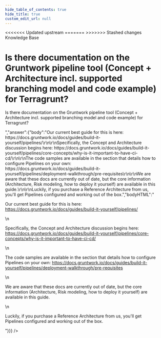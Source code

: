 ```yaml
---
hide_table_of_contents: true
hide_title: true
custom_edit_url: null
---
```



<head>
<<<<<<< Updated upstream
  <link rel="canonical" href="https://github.com/tnn-tnn-tnn-tnn-tnn-gruntwork-io/knowledge-base/discussions/149" />
=======
  <link rel="canonical" href="https://github.com/tnn-gruntwork-io/knowledge-base/discussions/149" />
>>>>>>> Stashed changes
</head>

<CenterLayout>
<span className="searchCategory">Knowledge Base</span>
<h1>Is there documentation on the Gruntwork pipeline tool (Concept + Architecture incl. supported branching model and code example) for Terragrunt?</h1>
<GitHub discussion={{"id":"D_kwDOF8slf84AOn7D","number":149,"author":{"login":"marijakstrazdas"},"title":"Is there documentation on the Gruntwork pipeline tool (Concept + Architecture incl. supported branching model and code example) for Terragrunt?","body":"Is there documentation on the Gruntwork pipeline tool (Concept + Architecture incl. supported branching model and code example) for Terragrunt?","bodyHTML":"<p dir=\"auto\">Is there documentation on the Gruntwork pipeline tool (Concept + Architecture incl. supported branching model and code example) for Terragrunt?</p>","answer":{"body":"Our current best guide for this is here: https://docs.gruntwork.io/docs/guides/build-it-yourself/pipelines/\r\n\r\nSpecifically, the Concept and Architecture discussion begins here: https://docs.gruntwork.io/docs/guides/build-it-yourself/pipelines/core-concepts/why-is-it-important-to-have-ci-cd/\r\n\r\nThe code samples are available in the section that details how to configure Pipelines on your own: https://docs.gruntwork.io/docs/guides/build-it-yourself/pipelines/deployment-walkthrough/pre-requisites\r\n\r\nWe are aware that these docs are currently out of date, but the core information (Architecture, Risk modeling, how to deploy it yourself) are available in this guide.\r\n\r\nLuckily, if you purchase a Reference Architecture from us, you'll get Pipelines configured and working out of the box.","bodyHTML":"<p dir=\"auto\">Our current best guide for this is here: <a href=\"https://docs.gruntwork.io/docs/guides/build-it-yourself/pipelines/\" rel=\"nofollow\">https://docs.gruntwork.io/docs/guides/build-it-yourself/pipelines/</a></p>\n<p dir=\"auto\">Specifically, the Concept and Architecture discussion begins here: <a href=\"https://docs.gruntwork.io/docs/guides/build-it-yourself/pipelines/core-concepts/why-is-it-important-to-have-ci-cd/\" rel=\"nofollow\">https://docs.gruntwork.io/docs/guides/build-it-yourself/pipelines/core-concepts/why-is-it-important-to-have-ci-cd/</a></p>\n<p dir=\"auto\">The code samples are available in the section that details how to configure Pipelines on your own: <a href=\"https://docs.gruntwork.io/docs/guides/build-it-yourself/pipelines/deployment-walkthrough/pre-requisites\" rel=\"nofollow\">https://docs.gruntwork.io/docs/guides/build-it-yourself/pipelines/deployment-walkthrough/pre-requisites</a></p>\n<p dir=\"auto\">We are aware that these docs are currently out of date, but the core information (Architecture, Risk modeling, how to deploy it yourself) are available in this guide.</p>\n<p dir=\"auto\">Luckily, if you purchase a Reference Architecture from us, you'll get Pipelines configured and working out of the box.</p>"}}} />

</CenterLayout>
  

<!-- ##DOCS-SOURCER-START
{
  "sourcePlugin": "github-discussions",
  "hash": "9274dc430de857491635ca3a598e0fbc"
}
##DOCS-SOURCER-END -->
